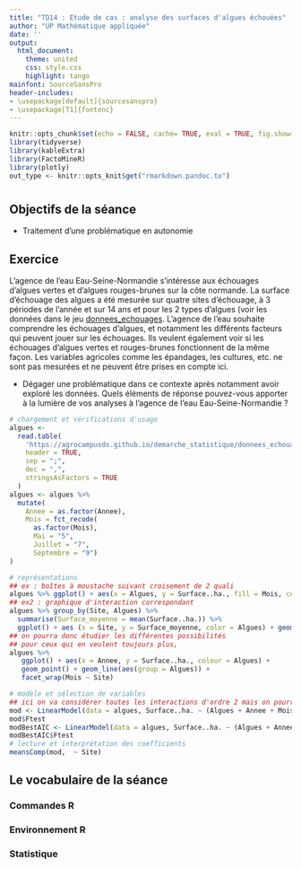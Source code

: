 ```yaml
---
title: "TD14 : Etude de cas : analyse des surfaces d'algues échouées"
author: "UP Mathématique appliquée"
date: ''
output:
  html_document:
    theme: united
    css: style.css
    highlight: tango
mainfont: SourceSansPro
header-includes:
- \usepackage[default]{sourcesanspro}
- \usepackage[T1]{fontenc}
---
```



```r
knitr::opts_chunk$set(echo = FALSE, cache= TRUE, eval = TRUE, fig.show='hide', message = FALSE, warning = FALSE, results = 'hide' )
library(tidyverse)
library(kableExtra)
library(FactoMineR)
library(plotly)
out_type <- knitr::opts_knit$get("rmarkdown.pandoc.to")
```


# {.tabset .tabset-fade .tabset-pills}

##  Objectifs de la séance  
* Traitement d'une problématique en autonomie


## Exercice 


L'agence de l'eau Eau-Seine-Normandie s'intéresse aux échouages d'algues vertes et d'algues rouges-brunes sur la côte normande. La surface d'échouage des algues a été mesurée sur quatre sites d'échouage, à 3 périodes de l'année et sur 14 ans et pour les 2 types d'algues (voir les données dans le jeu [donnees_echouages](https://agrocampusds.github.io/demarche_statistique/donnees_echouages.csv).
L'agence de l'eau souhaite comprendre les échouages d'algues, et notamment les différents facteurs qui peuvent jouer sur les échouages. Ils veulent également voir si les échouages d'algues vertes et rouges-brunes fonctionnent de la même façon. Les variables agricoles comme les épandages, les cultures, etc. ne sont pas mesurées et ne peuvent être prises en compte ici.

* Dégager une problématique dans ce contexte après notamment avoir exploré les données. Quels éléments de réponse pouvez-vous apporter à la lumière de vos analyses à l'agence de l'eau Eau-Seine-Normandie ?

```r
# chargement et vérifications d'usage
algues <-
  read.table(
    'https://agrocampusds.github.io/demarche_statistique/donnees_echouages.csv',
    header = TRUE,
    sep = ";",
    dec = ",",
    stringsAsFactors = TRUE
  )
algues <- algues %>% 
  mutate(
    Annee = as.factor(Annee),
    Mois = fct_recode(
      as.factor(Mois),
      Mai = "5",
      Juillet = "7",
      Septembre = "9")
)

# représentations 
## ex : boîtes à moustache suivant croisement de 2 quali
algues %>% ggplot() + aes(x = Algues, y = Surface..ha., fill = Mois, color = Mois) + geom_boxplot(alpha = .3)
## ex2 : graphique d'interaction correspondant
algues %>% group_by(Site, Algues) %>% 
  summarise(Surface_moyenne = mean(Surface..ha.)) %>% 
  ggplot() + aes (x = Site, y = Surface_moyenne, color = Algues) + geom_point() + geom_line(aes(group = Algues))
## on pourra donc étudier les différentes possibilités 
## pour ceux qui en veulent toujours plus,
algues %>% 
   ggplot() + aes(x = Annee, y = Surface..ha., colour = Algues) +
   geom_point() + geom_line(aes(group = Algues)) +
   facet_wrap(Mois ~ Site)

# modèle et sélection de variables
## ici on va considérer toutes les interactions d'ordre 2 mais on pourra se concentrer sur celles qui ont le plus d'intérêt à être interprétées vis-à-vis du contexte (ex : "Mois:Annee" pas super utile sauf à diminuer le RSS)
mod <- LinearModel(data = algues, Surface..ha. ~ (Algues + Annee + Mois + Site)^2)
mod$Ftest
modBestAIC <- LinearModel(data = algues, Surface..ha. ~ (Algues + Annee + Mois + Site)^2, selection = "AIC")
modBestAIC$Ftest
# lecture et interprétation des coefficients
meansComp(mod,  ~ Site)
```




## Le vocabulaire de la séance

### Commandes R

### Environnement R


### Statistique 
